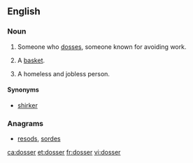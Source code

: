 ==English==

===Noun===
{{en-noun}}

# {{British|Ireland}} Someone who [[doss]]es, someone known for avoiding work.
# {{British|Ireland}} A [[basket]].
# A homeless and jobless person.

====Synonyms====
*[[shirker]]

===Anagrams===
* {{alphagram|deorss}} [[resods#English|resods]], [[sordes#English|sordes]]
[[ca:dosser]]
[[et:dosser]]
[[fr:dosser]]
[[vi:dosser]]
